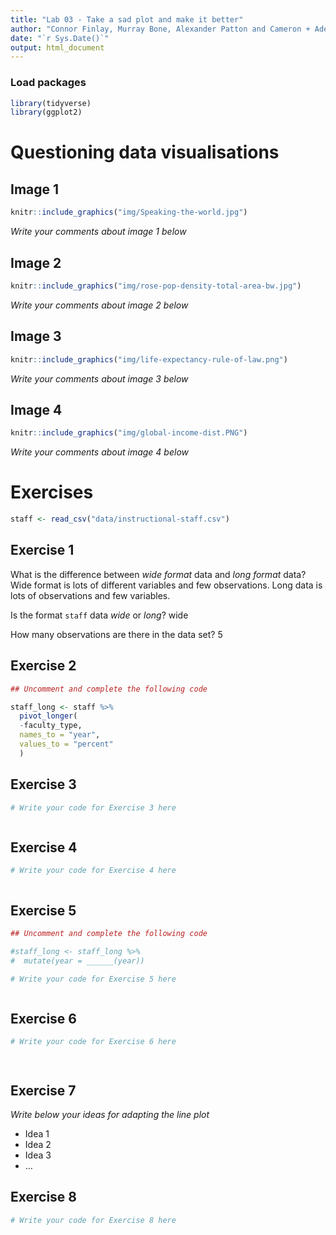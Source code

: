 ```yaml
---
title: "Lab 03 - Take a sad plot and make it better"
author: "Connor Finlay, Murray Bone, Alexander Patton and Cameron + Ade - Team Name"
date: "`r Sys.Date()`"
output: html_document
---
```


### Load packages

```r
library(tidyverse)
library(ggplot2)
```


# Questioning data visualisations

## Image 1

```r
knitr::include_graphics("img/Speaking-the-world.jpg")
```

_Write your comments about image 1 below_





## Image 2

```r
knitr::include_graphics("img/rose-pop-density-total-area-bw.jpg")
```

_Write your comments about image 2 below_




## Image 3

```r
knitr::include_graphics("img/life-expectancy-rule-of-law.png")
```

_Write your comments about image 3 below_




## Image 4

```r
knitr::include_graphics("img/global-income-dist.PNG")
```

_Write your comments about image 4 below_





# Exercises

```r
staff <- read_csv("data/instructional-staff.csv")
```


## Exercise 1

What is the difference between *wide format* data and *long format* data?
  Wide format is lots of different variables and few observations. Long data is lots of observations and few variables.


Is the format `staff` data *wide* or *long*?
wide


How many observations are there in the data set?
5




## Exercise 2

```r
## Uncomment and complete the following code

staff_long <- staff %>% 
  pivot_longer(
  -faculty_type,
  names_to = "year",
  values_to = "percent"
  )


```


## Exercise 3

```r
# Write your code for Exercise 3 here



```

## Exercise 4

```r
# Write your code for Exercise 4 here



```

## Exercise 5

```r
## Uncomment and complete the following code

#staff_long <- staff_long %>%
#  mutate(year = ______(year))
```


```r
# Write your code for Exercise 5 here



```

## Exercise 6

```r
# Write your code for Exercise 6 here




```

## Exercise 7

_Write below your ideas for adapting the line plot_

* Idea 1
* Idea 2
* Idea 3
* ...


## Exercise 8

```r
# Write your code for Exercise 8 here



```

